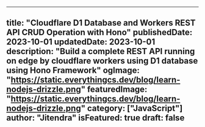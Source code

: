 ---

title: "Cloudflare D1 Database and Workers REST API CRUD Operation with Hono"
publishedDate: 2023-10-01
updatedDate: 2023-10-01
description: "Build a complete REST API running on edge by cloudflare workers using D1 database using Hono Framework"
ogImage: "https://static.everythingcs.dev/blog/learn-nodejs-drizzle.png"
featuredImage: "https://static.everythingcs.dev/blog/learn-nodejs-drizzle.png"
category: ["JavaScript"]
author: "Jitendra"
isFeatured: true
draft: false
---